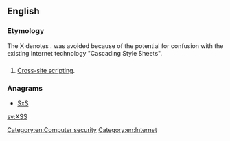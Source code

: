 ==English==

===Etymology===
The X denotes {{term|cross}}. {{term|CSS}} was avoided because of the potential for confusion with the existing Internet technology "Cascading Style Sheets".

==={{initialism-old|en}}===
{{en-initialism}}

# {{context|computing|Internet}} [[w:Cross-site scripting|Cross-site scripting]].

===Anagrams===
* [[SxS#English|SxS]]

[[Category:en:Computer security]]
[[Category:en:Internet]]

[[sv:XSS]]
